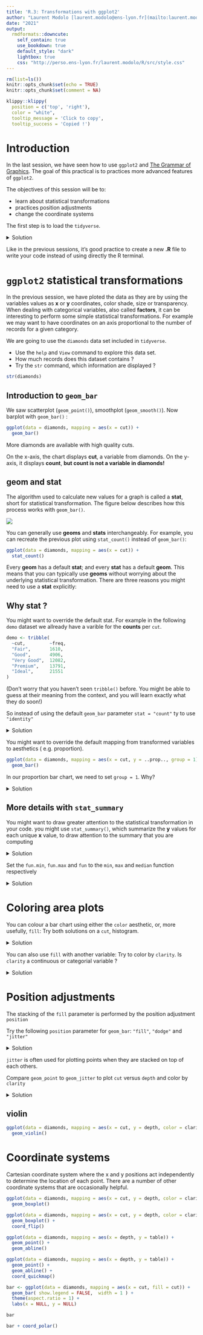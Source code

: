 ```yaml
---
title: 'R.3: Transformations with ggplot2'
author: "Laurent Modolo [laurent.modolo@ens-lyon.fr](mailto:laurent.modolo@ens-lyon.fr), Hélène Polvèche [hpolveche@istem.fr](mailto:hpolveche@istem.fr)"
date: "2021"
output:
  rmdformats::downcute:
    self_contain: true
    use_bookdown: true
    default_style: "dark"
    lightbox: true
    css: "http://perso.ens-lyon.fr/laurent.modolo/R/src/style.css"
---
```


```r
rm(list=ls())
knitr::opts_chunk$set(echo = TRUE)
knitr::opts_chunk$set(comment = NA)
```
```r
klippy::klippy(
  position = c('top', 'right'),
  color = "white",
  tooltip_message = 'Click to copy',
  tooltip_success = 'Copied !')
```

# Introduction

In the last session, we have seen how to use `ggplot2` and [The Grammar of Graphics](https://www.amazon.com/Grammar-Graphics-Statistics-Computing/dp/0387245448/ref=as_li_ss_tl). The goal of this practical is to practices more advanced features of `ggplot2`.

The objectives of this session will be to:

- learn about statistical transformations
- practices position adjustments
- change the coordinate systems


The first step is to load the `tidyverse`.

<details><summary>Solution</summary>
<p>
```r
library("tidyverse")
```
</p>
</details>

Like in the previous sessions, it's good practice to create a new **.R** file to write your code instead of using directly the R terminal.
 
# `ggplot2` statistical transformations

In the previous session, we have ploted the data as they are by using the variables values as **x** or **y** coordinates, color shade, size or transparency.
When dealing with categorical variables, also called **factors**, it can be interesting to perform some simple statistical transformations.
For example we may want to have coordinates on an axis proportional to the number of records for a given category.

We are going to use the `diamonds` data set included in `tidyverse`.

<div class="pencadre">

- Use the `help` and `View` command to explore this data set.
- How much records does this dataset contains ?
- Try the `str` command, which information are displayed ?

</div>

```r
str(diamonds)
```

## Introduction to `geom_bar`

We saw scatterplot (`geom_point()`), smoothplot (`geom_smooth()`).
Now barplot with `geom_bar()` : 

```r
ggplot(data = diamonds, mapping = aes(x = cut)) + 
  geom_bar()
```

More diamonds are available with high quality cuts.

On the x-axis, the chart displays **cut**, a variable from diamonds. On the y-axis, it displays **count**, **but count is not a variable in diamonds!**


## **geom** and **stat**

The algorithm used to calculate new values for a graph is called a **stat**, short for statistical transformation.
The figure below describes how this process works with `geom_bar()`.

![](img/visualization-stat-bar.png)

You can generally use **geoms** and **stats** interchangeably. For example, you can recreate the previous plot using `stat_count()` instead of `geom_bar()`:

```r
ggplot(data = diamonds, mapping = aes(x = cut)) + 
  stat_count()
```

Every **geom** has a default **stat**; and every **stat** has a default **geom**. This means that you can typically use **geoms** without worrying about the underlying statistical transformation. There are three reasons you might need to use a **stat** explicitly:

## Why **stat** ?

You might want to override the default stat.
For example in the following `demo` dataset we allready have a varible for the **counts** per `cut`.

```r
demo <- tribble(
  ~cut,         ~freq,
  "Fair",       1610,
  "Good",       4906,
  "Very Good",  12082,
  "Premium",    13791,
  "Ideal",      21551
)
```

(Don't worry that you haven't seen `tribble()` before. You might be able
to guess at their meaning from the context, and you will learn exactly what
they do soon!)

<div class="pencadre">
So instead of using the default `geom_bar` parameter `stat = "count"` ty to use `"identity"`
</div>

<details><summary>Solution</summary>
<p>
```r
ggplot(data = demo, mapping = aes(x = cut, y = freq)) +
  geom_bar(stat = "identity")
```
</p>
</details>

You might want to override the default mapping from transformed variables to aesthetics ( e.g. proportion). 

```r
ggplot(data = diamonds, mapping = aes(x = cut, y = ..prop.., group = 1)) + 
  geom_bar()
```
  
<div class="pencadre">
In our proportion bar chart, we need to set `group = 1`. Why?
</div>

<details><summary>Solution</summary>
<p>
```r
ggplot(data = diamonds, mapping = aes(x = cut, y = ..prop..)) + 
  geom_bar()
```

If group is not used, the proportion is calculated with respect to the data that contains that field and is ultimately going to be 100% in any case. For instance, The proportion of an ideal cut in the ideal cut specific data will be 1.
</p>
</details>

## More details with `stat_summary`

<div class="pencadre">
You might want to draw greater attention to the statistical transformation in your code. 
you might use `stat_summary()`, which summarize the **y** values for each unique **x**
value, to draw attention to the summary that you are computing
</div>

<details><summary>Solution</summary>
<p>
```r

ggplot(data = diamonds, mapping = aes(x = cut, y = depth)) + 
  stat_summary()
```
</p>
</details>

<div class="pencadre">
Set the `fun.min`, `fun.max` and `fun` to the `min`, `max` and `median` function respectively
</div>

<details><summary>Solution</summary>
<p>
```r
ggplot(data = diamonds, mapping = aes(x = cut, y = depth)) + 
  stat_summary(
    fun.min = min,
    fun.max = max,
    fun = median
  )
```
</p>
</details>

# Coloring area plots

<div class="pencadre">
You can colour a bar chart using either the `color` aesthetic, or, more usefully, `fill`:
Try both solutions on a `cut`, histogram.
</div>

<details><summary>Solution</summary>
<p>
```r
ggplot(data = diamonds, mapping = aes(x = cut, color = cut)) + 
  geom_bar()
```

```r
ggplot(data = diamonds, mapping = aes(x = cut, fill = cut)) + 
  geom_bar()
```
</p>
</details>

<div class="pencadre">
You can also use `fill` with another variable:
Try to color by `clarity`. Is `clarity` a continuous or categorial variable ?
</div>

<details><summary>Solution</summary>
<p>
```r
ggplot(data = diamonds, mapping = aes(x = cut, fill = clarity)) + 
  geom_bar()
```
</p>
</details>

# Position adjustments

The stacking of the `fill` parameter is performed by the position adjustment `position`

<div class="pencadre">
Try the following `position` parameter for `geom_bar`: `"fill"`, `"dodge"` and `"jitter"`
</div>


<details><summary>Solution</summary>
<p>
```r
ggplot(data = diamonds, mapping = aes(x = cut, fill = clarity)) + 
  geom_bar( position = "fill")
```

```r
ggplot(data = diamonds, mapping = aes(x = cut, fill = clarity)) + 
  geom_bar( position = "dodge")
```

```r
ggplot(data = diamonds, mapping = aes(x = cut, fill = clarity)) + 
  geom_bar( position = "jitter")
```
</p>
</details>

`jitter` is often used for plotting points when they are stacked on top of each others.

<div class="pencadre">
Compare `geom_point` to `geom_jitter` to plot `cut` versus `depth` and color by `clarity`
</div>

<details><summary>Solution</summary>
<p>
```r
ggplot(data = diamonds, mapping = aes(x = cut, y = depth, color = clarity)) + 
  geom_point()
```

```r
ggplot(data = diamonds, mapping = aes(x = cut, y = depth, color = clarity)) + 
  geom_jitter()
```
</p>
</details>

## violin

```r
ggplot(data = diamonds, mapping = aes(x = cut, y = depth, color = clarity)) + 
  geom_violin()
```

# Coordinate systems

Cartesian coordinate system where the x and y positions act independently to determine the location of each point. There are a number of other coordinate systems that are occasionally helpful.


```r
ggplot(data = diamonds, mapping = aes(x = cut, y = depth, color = clarity)) + 
  geom_boxplot()
```



```r
ggplot(data = diamonds, mapping = aes(x = cut, y = depth, color = clarity)) + 
  geom_boxplot() +
  coord_flip()
```


```r
ggplot(data = diamonds, mapping = aes(x = depth, y = table)) + 
  geom_point() +
  geom_abline()
```


```r
ggplot(data = diamonds, mapping = aes(x = depth, y = table)) + 
  geom_point() +
  geom_abline() +
  coord_quickmap()
```




```r
bar <- ggplot(data = diamonds, mapping = aes(x = cut, fill = cut)) + 
  geom_bar( show.legend = FALSE,  width = 1 ) + 
  theme(aspect.ratio = 1) +
  labs(x = NULL, y = NULL)

bar
```


```r
bar + coord_polar()
```

